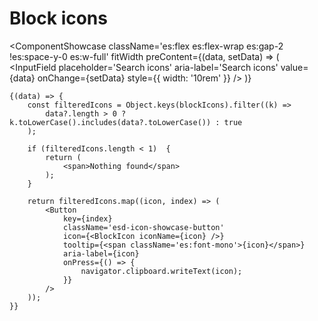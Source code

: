 # Block icons


<ComponentShowcase
	className='es:flex es:flex-wrap es:gap-2 !es:space-y-0 es:w-full'
	fitWidth
	preContent={(data, setData) => (
		<InputField
			placeholder='Search icons'
			aria-label='Search icons'
			value={data}
			onChange={setData}
			style={{ width: '10rem' }}
		/>
	)}
>
	{(data) => {
		const filteredIcons = Object.keys(blockIcons).filter((k) =>
			data?.length > 0 ? k.toLowerCase().includes(data?.toLowerCase()) : true
		);

    	if (filteredIcons.length < 1)  {
    		return (
    			<span>Nothing found</span>
    		);
    	}

    	return filteredIcons.map((icon, index) => (
    		<Button
    			key={index}
    			className='esd-icon-showcase-button'
    			icon={<BlockIcon iconName={icon} />}
    			tooltip={<span className='es:font-mono'>{icon}</span>}
    			aria-label={icon}
    			onPress={() => {
    				navigator.clipboard.writeText(icon);
    			}}
    		/>
    	));
    }}

</ComponentShowcase>
